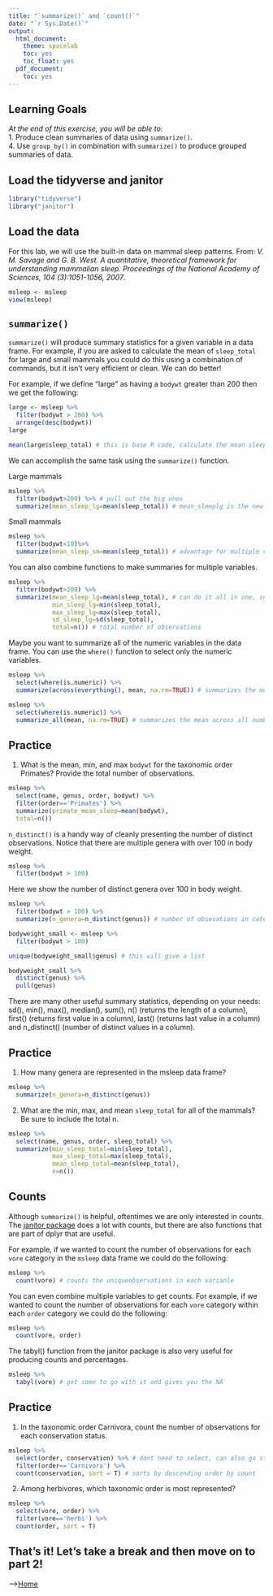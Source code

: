 ```yaml
---
title: "`summarize()` and `count()`"
date: "`r Sys.Date()`"
output:
  html_document:
    theme: spacelab
    toc: yes
    toc_float: yes
  pdf_document:
    toc: yes
---
```


## Learning Goals
*At the end of this exercise, you will be able to:*    
1. Produce clean summaries of data using `summarize()`.  
4. Use `group_by()` in combination with `summarize()` to produce grouped summaries of data.  

## Load the tidyverse and janitor
```r
library("tidyverse")
library("janitor")
```

## Load the data
For this lab, we will use the built-in data on mammal sleep patterns. From: _V. M. Savage and G. B. West. A quantitative, theoretical framework for understanding mammalian sleep. Proceedings of the National Academy of Sciences, 104 (3):1051-1056, 2007_.
```r
msleep <- msleep
view(msleep)
```

## `summarize()`
`summarize()` will produce summary statistics for a given variable in a data frame. For example, if you are asked to calculate the mean of `sleep_total` for large and small mammals you could do this using a combination of commands, but it isn't very efficient or clean. We can do better!  

For example, if we define "large" as having a `bodywt` greater than 200 then we get the following:
```r
large <- msleep %>% 
  filter(bodywt > 200) %>% 
  arrange(desc(bodywt))
large
``` 

```r
mean(large$sleep_total) # this is base R code, calculate the mean sleep total in the large data base
```

We can accomplish the same task using the `summarize()` function.  

Large mammals
```r
msleep %>% 
  filter(bodywt>200) %>% # pull out the big ones
  summarize(mean_sleep_lg=mean(sleep_total)) # mean_sleeplg is the new variable, summarize()` will produce summary statistics for a given variable in a data frame
```

Small mammals
```r
msleep %>% 
  filter(bodywt<10)%>% 
  summarize(mean_sleep_sm=mean(sleep_total)) # advantage for multiple variables you want to calculate 
```

You can also combine functions to make summaries for multiple variables.
```r
msleep %>% 
  filter(bodywt>200) %>% 
  summarize(mean_sleep_lg=mean(sleep_total), # can do it all in one, summarizes data frame to our question and analysis
            min_sleep_lg=min(sleep_total),
            max_sleep_lg=max(sleep_total),
            sd_sleep_lg=sd(sleep_total),
            total=n()) # total number of observations
```

Maybe you want to summarize all of the numeric variables in the data frame. You can use the `where()` function to select only the numeric variables.
```r
msleep %>% 
  select(where(is.numeric)) %>% 
  summarize(across(everything(), mean, na.rm=TRUE)) # summarizes the mean across all numberic and observation variables 
```
```r
msleep %>% 
  select(where(is.numeric)) %>% 
  summarize_all(mean, na.rm=TRUE) # summarizes the mean across all numberic and observation variables 
```

## Practice
1. What is the mean, min, and max `bodywt` for the taxonomic order Primates? Provide the total number of observations.
```r
msleep %>% 
  select(name, genus, order, bodywt) %>% 
  filter(order=='Primates') %>%  
  summarize(primate_mean_sleep=mean(bodywt),
  total=n())

```

`n_distinct()` is a handy way of cleanly presenting the number of distinct observations. Notice that there are multiple genera with over 100 in body weight.
```r
msleep %>% 
  filter(bodywt > 100)
```

Here we show the number of distinct genera over 100 in body weight.
```r
msleep %>% 
  filter(bodywt > 100) %>% 
  summarize(n_genera=n_distinct(genus)) # number of obsevations in categorical 

```

```r
bodyweight_small <- msleep %>% 
  filter(bodywt > 100)

unique(bodyweight_small$genus) # this will give a list
```

```r
bodyweight_small %>% 
  distinct(genus) %>% 
  pull(genus)
```



There are many other useful summary statistics, depending on your needs: sd(), min(), max(), median(), sum(), n() (returns the length of a column), first() (returns first value in a column), last() (returns last value in a column) and n_distinct() (number of distinct values in a column).

## Practice
1. How many genera are represented in the msleep data frame?
```r
msleep %>% 
  summarize(n_genera=n_distinct(genus))
```

2. What are the min, max, and mean `sleep_total` for all of the mammals? Be sure to include the total n.
```r
msleep %>% 
  select(name, genus, order, sleep_total) %>% 
  summarize(min_sleep_total=min(sleep_total),
            max_sleep_total=max(sleep_total),
            mean_sleep_total=mean(sleep_total),
            n=n())
```

## Counts
Although `summarize()` is helpful, oftentimes we are only interested in counts. The [janitor package](https://garthtarr.github.io/meatR/janitor.html) does a lot with counts, but there are also functions that are part of dplyr that are useful.  

For example, if we wanted to count the number of observations for each `vore` category in the `msleep` data frame we could do the following:
```r
msleep %>% 
  count(vore) # counts the uniqueobservations in each varianle
```

You can even combine multiple variables to get counts. For example, if we wanted to count the number of observations for each `vore` category within each `order` category we could do the following:
```r
msleep %>% 
  count(vore, order)
```

The tabyl() function from the janitor package is also very useful for producing counts and percentages.  
```r
msleep %>% 
  tabyl(vore) # get some to go with it and gives you the NA
```

## Practice
1. In the taxonomic order Carnivora, count the number of observations for each conservation status.
```r
msleep %>% 
  select(order, conservation) %>% # dont need to select, can also go straight to filter()
  filter(order=='Carnivora') %>% 
  count(conservation, sort = T) # sorts by descending order by count
```

2. Among herbivores, which taxonomic order is most represented?
```r
msleep %>% 
  select(vore, order) %>% 
  filter(vore=='herbi') %>% 
  count(order, sort = T)
```

## That's it! Let's take a break and then move on to part 2! 

-->[Home](https://jmledford3115.github.io/datascibiol/)  